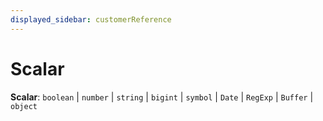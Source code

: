 ```yaml
---
displayed_sidebar: customerReference
---
```



# Scalar

 **Scalar**: `boolean` \| `number` \| `string` \| `bigint` \| `symbol` \| `Date` \| `RegExp` \| `Buffer` \| `object`
